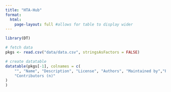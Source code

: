 ```yaml
---
title: "HTA-Hub"
format:
  html:
    page-layout: full #allows for table to display wider
---
```


```r
library(DT)

# fetch data
pkgs <- read.csv("data/data.csv", stringsAsFactors = FALSE)

# create datatable
datatable(pkgs[-1], colnames = c(
    "", "Name", "Description", "License", "Authors", "Maintained by","Published", "Has tests", "Has vignettes",
    "Contributors (n)"
)
)
```

